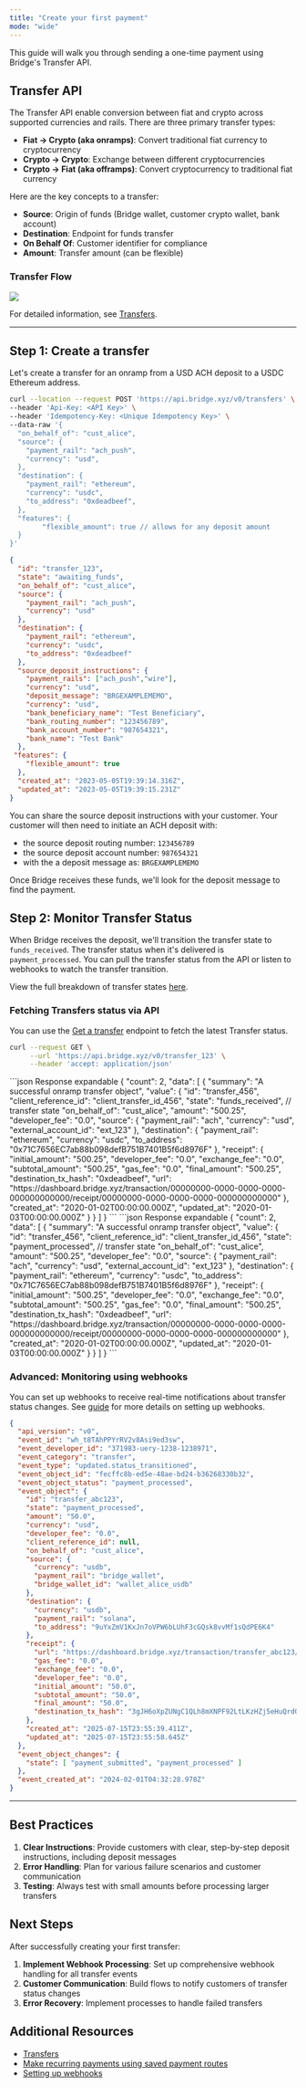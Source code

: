```yaml
---
title: "Create your first payment"
mode: "wide"
---
```


This guide will walk you through sending a one-time payment using Bridge's Transfer API.

## Transfer API

The Transfer API enable conversion between fiat and crypto across supported currencies and rails. There are three primary transfer types:

- **Fiat → Crypto (aka onramps)**: Convert traditional fiat currency to cryptocurrency
- **Crypto → Crypto**: Exchange between different cryptocurrencies
- **Crypto → Fiat (aka offramps)**: Convert cryptocurrency to traditional fiat currency

Here are the key concepts to a transfer:

- **Source**: Origin of funds (Bridge wallet, customer crypto wallet, bank account)
- **Destination**: Endpoint for funds transfer
- **On Behalf Of**: Customer identifier for compliance
- **Amount**: Transfer amount (can be flexible)

### Transfer Flow

![](https://files.readme.io/ab382eeec27e9c69149e4fbb3e16d0e0a1f60ba6deb472e2171e9b6f39bc1ad3-image.png)

For detailed information, see [Transfers](/platform/orchestration/transfers/transfer).

---

## Step 1: Create a transfer

Let's create a transfer for an onramp from a USD ACH deposit to a USDC Ethereum address.

```bash Request expandable
curl --location --request POST 'https://api.bridge.xyz/v0/transfers' \
--header 'Api-Key: <API Key>' \
--header 'Idempotency-Key: <Unique Idempotency Key>' \
--data-raw '{
  "on_behalf_of": "cust_alice",
  "source": {
    "payment_rail": "ach_push",
    "currency": "usd",
  },
  "destination": {
    "payment_rail": "ethereum",
    "currency": "usdc",
    "to_address": "0xdeadbeef",
  },
  "features": {
		"flexible_amount": true // allows for any deposit amount
  }
}'
```

```json Response expandable
{
  "id": "transfer_123",
  "state": "awaiting_funds",
  "on_behalf_of": "cust_alice",
  "source": {
    "payment_rail": "ach_push",
    "currency": "usd"
  },
  "destination": {
    "payment_rail": "ethereum",
    "currency": "usdc",
    "to_address": "0xdeadbeef"
  },
  "source_deposit_instructions": {
    "payment_rails": ["ach_push","wire"],
    "currency": "usd",
    "deposit_message": "BRGEXAMPLEMEMO",
	"currency": "usd",
    "bank_beneficiary_name": "Test Beneficiary",
    "bank_routing_number": "123456789",
    "bank_account_number": "987654321",
    "bank_name": "Test Bank"
  },
 "features": {
    "flexible_amount": true
  },
  "created_at": "2023-05-05T19:39:14.316Z",
  "updated_at": "2023-05-05T19:39:15.231Z"
}
```

You can share the source deposit instructions with your customer. Your customer will then need to initiate an ACH deposit with:

- the source deposit routing number: `123456789`
- the source deposit account number: `987654321`
- with the a deposit message as:  `BRGEXAMPLEMEMO`

Once Bridge receives these funds, we'll look for the deposit message to find the payment.

## Step 2: Monitor Transfer Status

When Bridge receives the deposit, we'll transition the transfer state to `funds_received`. The transfer status when it's delivered is `payment_processed`. You can pull the transfer status from the API or listen to webhooks to watch the transfer transition.

View the full breakdown of transfer states [here](/platform/orchestration/transfers/transfer-states).

### Fetching Transfers status via API

You can use the [Get a transfer](/api-reference/transfers/get-a-transfer) endpoint to fetch the latest Transfer status.

```bash Request expandable
curl --request GET \
     --url 'https://api.bridge.xyz/v0/transfer_123' \
     --header 'accept: application/json'
```

<Tabs>
  <Tab title="Funds received example">
    ```json Response expandable
    {
      "count": 2,
      "data": [
        {
          "summary": "A successful onramp transfer object",
          "value": {
            "id": "transfer_456",
            "client_reference_id": "client_transfer_id_456",
            "state": "funds_received", // transfer state
            "on_behalf_of": "cust_alice",
            "amount": "500.25",
            "developer_fee": "0.0",
            "source": {
              "payment_rail": "ach",
              "currency": "usd",
              "external_account_id": "ext_123"
            },
            "destination": {
              "payment_rail": "ethereum",
              "currency": "usdc",
              "to_address": "0x71C7656EC7ab88b098defB751B7401B5f6d8976F"
            },
            "receipt": {
              "initial_amount": "500.25",
              "developer_fee": "0.0",
              "exchange_fee": "0.0",
              "subtotal_amount": "500.25",
              "gas_fee": "0.0",
              "final_amount": "500.25",
              "destination_tx_hash": "0xdeadbeef",
              "url": "https://dashboard.bridge.xyz/transaction/00000000-0000-0000-0000-000000000000/receipt/00000000-0000-0000-0000-000000000000"
            },
            "created_at": "2020-01-02T00:00:00.000Z",
            "updated_at": "2020-01-03T00:00:00.000Z"
          }
        }
      ]
    }
    ```
  </Tab>
  <Tab title="Payments processed example">
    ```json Response expandable
    {
      "count": 2,
      "data": [
        {
          "summary": "A successful onramp transfer object",
          "value": {
            "id": "transfer_456",
            "client_reference_id": "client_transfer_id_456",
            "state": "payment_processed", // transfer state
            "on_behalf_of": "cust_alice",
            "amount": "500.25",
            "developer_fee": "0.0",
            "source": {
              "payment_rail": "ach",
              "currency": "usd",
              "external_account_id": "ext_123"
            },
            "destination": {
              "payment_rail": "ethereum",
              "currency": "usdc",
              "to_address": "0x71C7656EC7ab88b098defB751B7401B5f6d8976F"
            },
            "receipt": {
              "initial_amount": "500.25",
              "developer_fee": "0.0",
              "exchange_fee": "0.0",
              "subtotal_amount": "500.25",
              "gas_fee": "0.0",
              "final_amount": "500.25",
              "destination_tx_hash": "0xdeadbeef",
              "url": "https://dashboard.bridge.xyz/transaction/00000000-0000-0000-0000-000000000000/receipt/00000000-0000-0000-0000-000000000000"
            },
            "created_at": "2020-01-02T00:00:00.000Z",
            "updated_at": "2020-01-03T00:00:00.000Z"
          }
        }
      ]
    }
    ```
  </Tab>
</Tabs>

### Advanced: Monitoring using webhooks

You can set up webhooks to receive real-time notifications about transfer status changes. See [guide](/get-started/introduction/quick-start/setting-up-webhooks) for more details on setting up webhooks.

```json Example webhook: payment_processed expandable
{
  "api_version": "v0",
  "event_id": "wh_t8TAhPPYrRV2v8Asi9ed3sw",
  "event_developer_id": "371983-uery-1238-1238971",
  "event_category": "transfer",
  "event_type": "updated.status_transitioned",
  "event_object_id": "fecffc8b-ed5e-48ae-bd24-b36268330b32",
  "event_object_status": "payment_processed",
  "event_object": {
    "id": "transfer_abc123",
    "state": "payment_processed",
    "amount": "50.0",
    "currency": "usd",
    "developer_fee": "0.0",
    "client_reference_id": null,
    "on_behalf_of": "cust_alice",
    "source": {
      "currency": "usdb",
      "payment_rail": "bridge_wallet",
      "bridge_wallet_id": "wallet_alice_usdb"
    },
    "destination": {
      "currency": "usdb",
      "payment_rail": "solana",
      "to_address": "9uYxZmV1KxJn7oVPW6bLUhF3cGQsk8vvMf1sQdPE6K4"
    },
    "receipt": {
      "url": "https://dashboard.bridge.xyz/transaction/transfer_abc123/receipt/receipt_xyz456",
      "gas_fee": "0.0",
      "exchange_fee": "0.0",
      "developer_fee": "0.0",
      "initial_amount": "50.0",
      "subtotal_amount": "50.0",
      "final_amount": "50.0",
      "destination_tx_hash": "3gJH6oXpZUNgC1QLh8mXNPF92LtLKzHZj5eHuQrdQAgB"
    },
    "created_at": "2025-07-15T23:55:39.411Z",
    "updated_at": "2025-07-15T23:55:58.645Z"
  },
  "event_object_changes": {
    "state": [ "payment_submitted", "payment_processed" ]
  },
  "event_created_at": "2024-02-01T04:32:28.978Z"
}
```

---

## Best Practices

1. **Clear Instructions**: Provide customers with clear, step-by-step deposit instructions, including deposit messages
2. **Error Handling**: Plan for various failure scenarios and customer communication
3. **Testing**: Always test with small amounts before processing larger transfers

## Next Steps

After successfully creating your first transfer:

1. **Implement Webhook Processing**: Set up comprehensive webhook handling for all transfer events
2. **Customer Communication**: Build flows to notify customers of transfer status changes
3. **Error Recovery**: Implement processes to handle failed transfers

## Additional Resources

- [Transfers](/platform/orchestration/transfers/transfer)
- [Make recurring payments using saved payment routes](/get-started/guides/move-money/recurring)
- [Setting up webhooks](/get-started/introduction/quick-start/setting-up-webhooks)